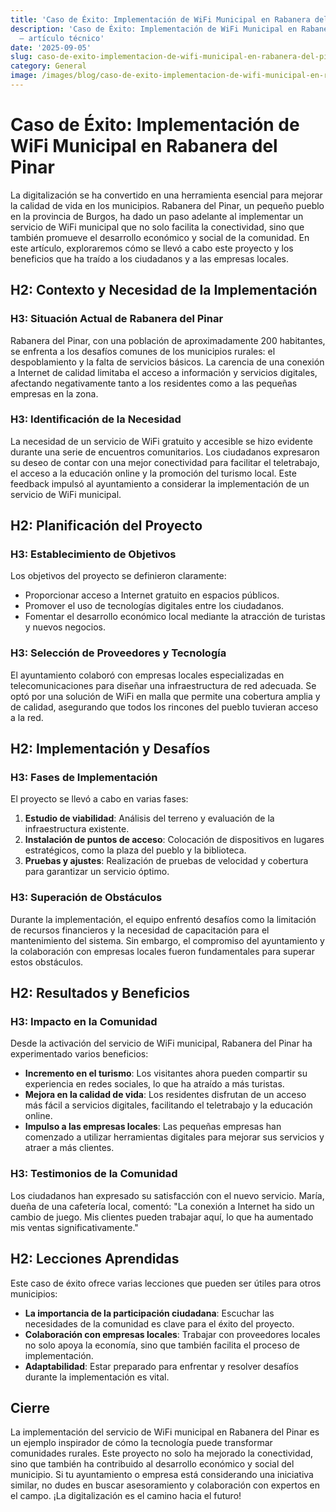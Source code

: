 ```yaml
---
title: 'Caso de Éxito: Implementación de WiFi Municipal en Rabanera del Pinar'
description: 'Caso de Éxito: Implementación de WiFi Municipal en Rabanera del Pinar
  — artículo técnico'
date: '2025-09-05'
slug: caso-de-exito-implementacion-de-wifi-municipal-en-rabanera-del-pinar
category: General
image: /images/blog/caso-de-exito-implementacion-de-wifi-municipal-en-rabanera-del-pinar/caso-de-exito-implementacion-de-wifi-municipal-en-rabanera-del-pinar-hero-001.webp
---
```


# Caso de Éxito: Implementación de WiFi Municipal en Rabanera del Pinar

La digitalización se ha convertido en una herramienta esencial para mejorar la calidad de vida en los municipios. Rabanera del Pinar, un pequeño pueblo en la provincia de Burgos, ha dado un paso adelante al implementar un servicio de WiFi municipal que no solo facilita la conectividad, sino que también promueve el desarrollo económico y social de la comunidad. En este artículo, exploraremos cómo se llevó a cabo este proyecto y los beneficios que ha traído a los ciudadanos y a las empresas locales.

## H2: Contexto y Necesidad de la Implementación

### H3: Situación Actual de Rabanera del Pinar

Rabanera del Pinar, con una población de aproximadamente 200 habitantes, se enfrenta a los desafíos comunes de los municipios rurales: el despoblamiento y la falta de servicios básicos. La carencia de una conexión a Internet de calidad limitaba el acceso a información y servicios digitales, afectando negativamente tanto a los residentes como a las pequeñas empresas en la zona.

### H3: Identificación de la Necesidad

La necesidad de un servicio de WiFi gratuito y accesible se hizo evidente durante una serie de encuentros comunitarios. Los ciudadanos expresaron su deseo de contar con una mejor conectividad para facilitar el teletrabajo, el acceso a la educación online y la promoción del turismo local. Este feedback impulsó al ayuntamiento a considerar la implementación de un servicio de WiFi municipal.

## H2: Planificación del Proyecto

### H3: Establecimiento de Objetivos

Los objetivos del proyecto se definieron claramente:
- Proporcionar acceso a Internet gratuito en espacios públicos.
- Promover el uso de tecnologías digitales entre los ciudadanos.
- Fomentar el desarrollo económico local mediante la atracción de turistas y nuevos negocios.

### H3: Selección de Proveedores y Tecnología

El ayuntamiento colaboró con empresas locales especializadas en telecomunicaciones para diseñar una infraestructura de red adecuada. Se optó por una solución de WiFi en malla que permite una cobertura amplia y de calidad, asegurando que todos los rincones del pueblo tuvieran acceso a la red.

## H2: Implementación y Desafíos

### H3: Fases de Implementación

El proyecto se llevó a cabo en varias fases:
1. **Estudio de viabilidad**: Análisis del terreno y evaluación de la infraestructura existente.
2. **Instalación de puntos de acceso**: Colocación de dispositivos en lugares estratégicos, como la plaza del pueblo y la biblioteca.
3. **Pruebas y ajustes**: Realización de pruebas de velocidad y cobertura para garantizar un servicio óptimo.

### H3: Superación de Obstáculos

Durante la implementación, el equipo enfrentó desafíos como la limitación de recursos financieros y la necesidad de capacitación para el mantenimiento del sistema. Sin embargo, el compromiso del ayuntamiento y la colaboración con empresas locales fueron fundamentales para superar estos obstáculos.

## H2: Resultados y Beneficios

### H3: Impacto en la Comunidad

Desde la activación del servicio de WiFi municipal, Rabanera del Pinar ha experimentado varios beneficios:
- **Incremento en el turismo**: Los visitantes ahora pueden compartir su experiencia en redes sociales, lo que ha atraído a más turistas.
- **Mejora en la calidad de vida**: Los residentes disfrutan de un acceso más fácil a servicios digitales, facilitando el teletrabajo y la educación online.
- **Impulso a las empresas locales**: Las pequeñas empresas han comenzado a utilizar herramientas digitales para mejorar sus servicios y atraer a más clientes.

### H3: Testimonios de la Comunidad

Los ciudadanos han expresado su satisfacción con el nuevo servicio. María, dueña de una cafetería local, comentó: "La conexión a Internet ha sido un cambio de juego. Mis clientes pueden trabajar aquí, lo que ha aumentado mis ventas significativamente."

## H2: Lecciones Aprendidas

Este caso de éxito ofrece varias lecciones que pueden ser útiles para otros municipios:
- **La importancia de la participación ciudadana**: Escuchar las necesidades de la comunidad es clave para el éxito del proyecto.
- **Colaboración con empresas locales**: Trabajar con proveedores locales no solo apoya la economía, sino que también facilita el proceso de implementación.
- **Adaptabilidad**: Estar preparado para enfrentar y resolver desafíos durante la implementación es vital.

## Cierre

La implementación del servicio de WiFi municipal en Rabanera del Pinar es un ejemplo inspirador de cómo la tecnología puede transformar comunidades rurales. Este proyecto no solo ha mejorado la conectividad, sino que también ha contribuido al desarrollo económico y social del municipio. Si tu ayuntamiento o empresa está considerando una iniciativa similar, no dudes en buscar asesoramiento y colaboración con expertos en el campo. ¡La digitalización es el camino hacia el futuro!